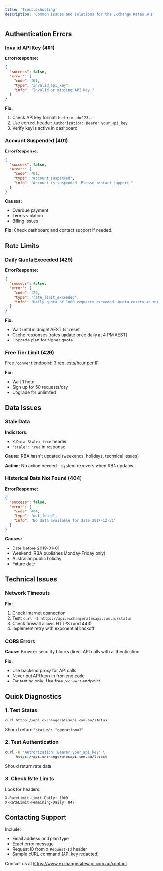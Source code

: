 ```yaml
---
title: 'Troubleshooting'
description: 'Common issues and solutions for the Exchange Rates API'
---
```


## Authentication Errors

### Invalid API Key (401)

**Error Response:**
```json
{
  "success": false,
  "error": {
    "code": 401,
    "type": "invalid_api_key",
    "info": "Invalid or missing API key."
  }
}
```

**Fix:**
1. Check API key format: `buderim_abc123...`
2. Use correct header: `Authorization: Bearer your_api_key`
3. Verify key is active in dashboard

### Account Suspended (401)

**Error Response:**
```json
{
  "success": false,
  "error": {
    "code": 401,
    "type": "account_suspended", 
    "info": "Account is suspended. Please contact support."
  }
}
```

**Causes:**
- Overdue payment
- Terms violation
- Billing issues

**Fix:** Check dashboard and contact support if needed.

## Rate Limits

### Daily Quota Exceeded (429)

**Error Response:**
```json
{
  "success": false,
  "error": {
    "code": 429,
    "type": "rate_limit_exceeded",
    "info": "Daily quota of 1000 requests exceeded. Quota resets at midnight AEST."
  }
}
```

**Fix:**
- Wait until midnight AEST for reset
- Cache responses (rates update once daily at 4 PM AEST)
- Upgrade plan for higher quota

### Free Tier Limit (429)

Free `/convert` endpoint: 3 requests/hour per IP.

**Fix:**
- Wait 1 hour
- Sign up for 50 requests/day
- Upgrade for unlimited

## Data Issues

### Stale Data

**Indicators:**
- `X-Data-Stale: true` header
- `"stale": true` in response

**Cause:** RBA hasn't updated (weekends, holidays, technical issues)

**Action:** No action needed - system recovers when RBA updates.

### Historical Data Not Found (404)

**Error Response:**
```json
{
  "success": false,
  "error": {
    "code": 404,
    "type": "not_found",
    "info": "No data available for date 2017-12-31"
  }
}
```

**Causes:**
- Date before 2018-01-01
- Weekend (RBA publishes Monday-Friday only)
- Australian public holiday
- Future date

## Technical Issues

### Network Timeouts

**Fix:**
1. Check internet connection
2. Test: `curl -I https://api.exchangeratesapi.com.au/status`
3. Check firewall allows HTTPS (port 443)
4. Implement retry with exponential backoff

### CORS Errors

**Cause:** Browser security blocks direct API calls with authentication.

**Fix:**
- Use backend proxy for API calls
- Never put API keys in frontend code
- For testing only: Use free `/convert` endpoint

## Quick Diagnostics

### 1. Test Status
```bash
curl https://api.exchangeratesapi.com.au/status
```
Should return `"status": "operational"`

### 2. Test Authentication
```bash
curl -H "Authorization: Bearer your_api_key" \
     https://api.exchangeratesapi.com.au/latest
```
Should return rate data

### 3. Check Rate Limits
Look for headers:
```
X-RateLimit-Limit-Daily: 1000
X-RateLimit-Remaining-Daily: 847
```

## Contacting Support

Include:
- Email address and plan type
- Exact error message
- Request ID from `X-Request-Id` header
- Sample cURL command (API key redacted)

Contact us at https://www.exchangeratesapi.com.au/contact